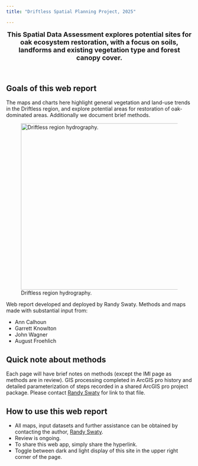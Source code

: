 ```yaml
---
title: "Driftless Spatial Planning Project, 2025"

---
```






<div style="text-align: center;">
  <font size="4"> 
    **This Spatial Data Assessment explores potential sites for oak ecosystem restoration, with a focus on soils, landforms and existing vegetation type and forest canopy cover.**
  </font>
</div>

<br>

## Goals of this web report

The maps and charts here highlight general vegetation and land-use trends in the Driftless region, and explore potential areas for restoration of oak-dominated areas.  Additionally we document brief methods.  

![Driftless region hydrography.](docs/images/hydrography.jpg){style="float:right; margin-left: 25px;" fig-alt="\"Rivers and streams of the Driftless region." fig-align="right" width="450" }

Web report developed and deployed by Randy Swaty.  Methods and maps made with substantial input from:

* Ann Calhoun
* Garrett Knowlton
* John Wagner
* August Froehlich

## Quick note about methods

Each page will have brief notes on methods (except the IMI page as methods are in review).  GIS processing completed in ArcGIS pro history and detailed parameterization of steps recorded in a shared ArcGIS pro project package.  Please contact [Randy Swaty](mailto:rswaty@tnc.org){target="blank"} for link to that file. 


## How to use this web report

* All maps, input datasets and further assistance can be obtained by contacting the author, [Randy Swaty](mailto:rswaty@tnc.org){target="blank"}.
* Review is ongoing.
* To share this web app, simply share the hyperlink.
* Toggle between dark and light display of this site in the upper right corner of the page.

